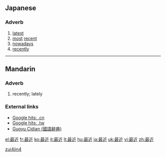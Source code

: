 ==Japanese==
{{ja-kanjitab|最|近}}
===Adverb===
{{ja-pos|k|adverb|hira=さいきん|rom=saikin}}

#[[latest]]
#[[most]] [[recent]]
#[[nowadays]]
#[[recently]]

----

==Mandarin==
{{zh-hanzi|[[最]][[近]]}}

===Adverb===
{{cmn-adv|ts|pin=zuìjìn|pint=zui4jin4|rs=曰08}}

# {{Beginning Mandarin|lang=zh-tw|skey=曰08}} recently; lately

===External links===
*[http://www.google.cn/search?as_q=&num=10&hl=zh-CN&btnG=Google+%E6%90%9C%E7%B4%A2&as_epq=%E6%9C%80%E8%BF%91&as_oq=&as_eq=&lr=&as_ft=i&as_filetype=&as_qdr=all&as_occt=any&as_dt=i&as_sitesearch=.cn&as_rights= Google hits: .cn]
*[http://www.google.com.tw/search?as_q=&complete=1&hl=zh-TW&num=10&btnG=Google+%E6%90%9C%E5%B0%8B&as_epq=%E6%9C%80%E8%BF%91&as_oq=&as_eq=&lr=&as_ft=i&as_filetype=&as_qdr=all&as_occt=any&as_dt=i&as_sitesearch=.tw&as_rights=&safe=images Google hits: .tw]
*[http://140.111.34.46/cgi-bin/dict/GetContent.cgi?Database=dict&DocNum=132582&GraphicWord=yes&QueryString=%B3%CC%AA%F1 Guoyu Cidian (國語辭典)]

[[Category:zh-cn:Beginning Mandarin|zui4jin4]]

[[el:最近]]
[[fr:最近]]
[[ko:最近]]
[[it:最近]]
[[lt:最近]]
[[hu:最近]]
[[ja:最近]]
[[uk:最近]]
[[vi:最近]]
[[zh:最近]]